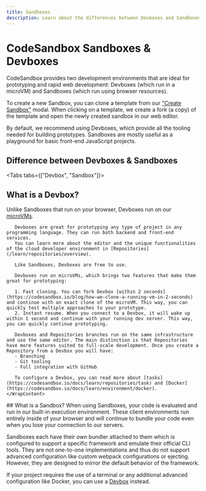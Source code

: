 ```yaml
---
title: Sandboxes
description: Learn about the differences between Devboxes and Sandboxes.
---
```



# CodeSandbox Sandboxes & Devboxes

CodeSandbox provides two development environments that are ideal for prototyping and rapid web development: Devboxes (which run in a microVM) and Sandboxes (which run using browser resources).

To create a new Sandbox, you can clone a template from our ["Create Sandbox"](https://codesandbox.io/s) modal. When clicking on a template, we create a fork (a copy) of the template and open the newly created sandbox in our web editor.

<Callout>
By default, we recommend using Devboxes, which provide all the tooling needed for building prototypes. Sandboxes are mostly useful as a playground for basic front-end JavaScript projects.
</Callout>

## Difference between Devboxes & Sandboxes

<Tabs tabs={["Devbox", "Sandbox"]}>
<WrapContent> 
## What is a Devbox?
Unlike Sandboxes that run on your browser, Devboxes run on our [microVMs](/learn/environment/vm).

       Devboxes are great for prototyping any type of project in any programming language. They can run both backend and front-end services.
       You can learn more about the editor and the unique functionalities of the cloud developer environment in [Repositories](/learn/repositories/overview).

       Like Sandboxes, Devboxes are free to use.

       Devboxes run on microVMs, which brings two features that make them great for prototyping:

       1. Fast cloning. You can fork Devbox [within 2 seconds](https://codesandbox.io/blog/how-we-clone-a-running-vm-in-2-seconds) and continue with an exact clone of the microVM. This way, you can quickly test multiple approaches to your prototype.
       2. Instant resume. When you connect to a Devbox, it will wake up within 1 second and continue with your running dev server. This way, you can quickly continue prototyping.

       Devboxes and Repositories branches run on the same infrastructure and use the same editor. The main distinction is that Repositories have more features suited to full-scale development. Once you create a Repository from a Devbox you will have:
       - Branching
       - Git tooling
       - Full integration with GitHub

       To configure a Devbox, you can read more about [tasks](https://codesandbox.io/docs/learn/repositories/task) and [Docker](https://codesandbox.io/docs/learn/environment/docker).
    </WrapContent>
<WrapContent>
    ## What is a Sandbox?
      When using Sandboxes, your code is evaluated and run in our built-in
execution environment. These client environments run entirely inside of your browser and will continue to
bundle your code even when you lose your connection to our servers.

Sandboxes each have their own bundler attached to them which is
configured to support a specific framework and emulate their official CLI tools.
They are not one-to-one implementations and thus do not support advanced
configuration like custom webpack configurations or ejecting. However, they are
designed to mirror the default behavior of the framework.

If your project requires the use of a terminal or any additional advanced configuration like Docker, you can use a [Devbox](/learn/sandboxes/overview?tab=cloud) instead.

</WrapContent>

</Tabs>